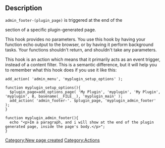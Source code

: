 ==Description==

<tt>admin_footer-(plugin_page)</tt> is triggered at the end of the <tt><body></tt> section of a specific plugin-generated page.

This hook provides no parameters. You use this hook by having your function echo output to the browser, or by having it perform background tasks. Your functions shouldn't return, and shouldn't take any parameters.

This hook is an action which means that it primarily acts as an event trigger, instead of a content filter. This is a semantic difference, but it will help you to remember what this hook does if you use it like this:
<pre>
add_action( 'admin_menu', 'myplugin_setup_options' );

function myplugin_setup_options(){
  $plugin_page=add_options_page( 'My Plugin', 'myplugin', 'My Plugin', 'myplugin', 8, basename(__FILE__), 'myplugin_main' );
  add_action( 'admin_footer-'. $plugin_page, 'myplugin_admin_footer' );
}

function myplugin_admin_footer(){
  echo "<p>Im a paragraph, and i will show at the end of the plugin generated page, inside the page's body.</p>";
}

</pre>

{{Stub}}
[[Category:New page created]] 
{{Copyedit}} 
[[Category:Actions]]